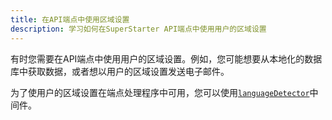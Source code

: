 ```yaml
---
title: 在API端点中使用区域设置
description: 学习如何在SuperStarter API端点中使用用户的区域设置
---
```


有时您需要在API端点中使用用户的区域设置。例如，您可能想要从本地化的数据库中获取数据，或者想以用户的区域设置发送电子邮件。

为了使用户的区域设置在端点处理程序中可用，您可以使用[`languageDetector`](https://hono.dev/docs/middleware/builtin/language#language-middleware)中间件。